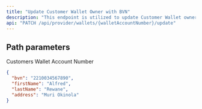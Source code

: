 ```yaml
---
title: "Update Customer Wallet Owner with BVN"
description: "This endpoint is utilized to update Customer Wallet owner details with BVN."
api: "PATCH /api/provider/wallets/{walletAccountNumber}/update"
---
```


## Path parameters

<ParamField path="walletAccountNumber" type="number" required>
  Customers Wallet Account Number
</ParamField>

<RequestExample>

```json Request
{
  "bvn": "2210034567890",
  "firstName": "Alfred",
  "lastName": "Rewane",
  "address": "Muri Okinola"
}
```

</RequestExample>
